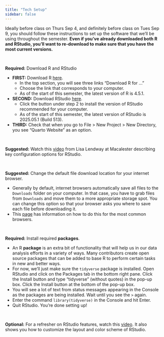 ```yaml
---
title: "Tech Setup"
sidebar: false
---
```


Ideally before class on Thurs Sep 4, and definitely before class on Tues Sep 9, you should follow these instructions to set up the software that we'll be using throughout the semester. **Even if you've already downloaded both R and RStudio, you'll want to re-download to make sure that you have the most current versions.**

<br>

**Required:** Download R and RStudio

- **FIRST:** Download R [here](https://cran.rstudio.com/).
    - In the top section, you will see three links "Download R for ..."
    - Choose the link that corresponds to your computer.
    - As of the start of this semester, the latest version of R is 4.5.1.
- **SECOND:** Download RStudio [here](https://posit.co/download/rstudio-desktop/#download).
    - Click the button under step 2 to install the version of RStudio recommended for your computer.
    - As of the start of this semester, the latest version of RStudio is 2025.05.1 (Build 513).
- **THIRD:** Check that when you go to File > New Project > New Directory, you see "Quarto Website" as an option.

<br>

**Suggested:** Watch this [video](https://www.youtube.com/watch?v=LJiRSPoe8r0) from Lisa Lendway at Macalester describing key configuration options for RStudio.

<br>

**Suggested:** Change the default file download location for your internet browser.

- Generally by default, internet browsers automatically save all files to the `Downloads` folder on your computer. In that case, you have to grab files from `Downloads` and move them to a more appropriate storage spot. You can change this option so that your browser asks you where to save each file before downloading it.
- This [page](https://www.online-tech-tips.com/computer-tips/change-default-download-folder-location-on-any-web-browser/) has information on how to do this for the most common browsers.

<br>

**Required:** Install required **packages**.

- An R **package** is an extra bit of functionality that will help us in our data analysis efforts in a variety of ways.  Many contributors create open source packages that can be added to base R to perform certain tasks in new and better ways.
- For now, we'll just make sure the `tidyverse` package is installed.  Open RStudio and click on  the Packages tab in the bottom right pane.  Click the Install button and type "tidyverse" (without quotes) in the pop-up box.  Click the Install button at the bottom of the pop-up box. 
- You will see a lot of text from status messages appearing in the Console as the packages are being installed. Wait until you see the `> ` again.
- Enter the command `library(tidyverse)` in the Console and hit Enter.    
- Quit RStudio. You're done setting up!

<br> 

**Optional:** For a refresher on RStudio features, watch this [video](https://www.youtube.com/watch?v=HWnanydsBCs). It also shows you how to customize the layout and color scheme of RStudio.

